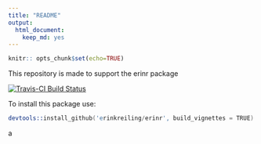 ```yaml
---
title: "README"
output: 
  html_document: 
    keep_md: yes
---
```


```r
knitr:: opts_chunk$set(echo=TRUE)
```

This repository is made to support the erinr package 

[![Travis-CI Build Status](https://travis-ci.org/erinkreiling/erinr.svg?branch=master)](https://travis-ci.org/erinkreiling/erinr)

To install this package use: 

```S
devtools::install_github('erinkreiling/erinr', build_vignettes = TRUE)
```

a
